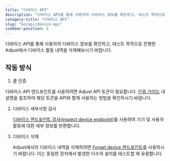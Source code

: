 ```yaml
---
title: "디바이스 API"
description: "디바이스 API를 통해 사용자의 디바이스 정보를 확인하고, 테스트 목적으로 진행한 Adjust에서 디바이스 활동 내역을 삭제해보시기 바랍니다."
category-title: "디바이스 API"
slug: "ko/api/device-api"
sidebar-position: 6
---
```


디바이스 API를 통해 사용자의 디바이스 정보를 확인하고, 테스트 목적으로 진행한 Adjust에서 디바이스 활동 내역을 삭제해보시기 바랍니다.

## 작동 방식

1. 콜 인증

디바이스 API 엔드포인트를 사용하려면 Adjust API 토큰이 필요합니다. [인증 가이드](/ko/api/device-api/authentication) 내 설명을 참조하여 해당 토큰을 API와 함께 사용하는 방법을 확인하시기 바랍니다.

2. 디바이스 세부사항 검사

   [디바이스 엔드포인트 검사\(inspect device endpoint\)](/ko/api/device-api/inspect)를 사용하여 기기 및 사용자 활동에 대한 세부 정보를 반환합니다.

3. 디바이스 삭제

   Adjust에서의 디바이스 내역을 삭제하려면 [Forget device 엔드포인트](/ko/api/device-api/forget)를 사용하시기 바랍니다. 이는 동일한 장치에서 발생한 다수의 설치를 테스트할 때 유용합니다.
